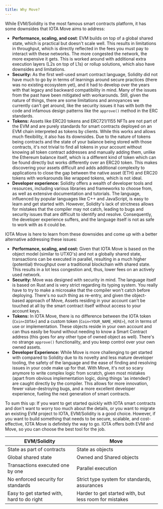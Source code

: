 ```yaml
---
title: Why Move?
---
```


While EVM/Solidity is the most famous smart contracts platform, it has some downsides that IOTA Move aims to address:

 - **Performance, scaling, and cost**: EVM builds on top of a global shared state, which is practical but doesn't scale well. This results in limitations in throughput, which is directly reflected in the fees you must pay to interact with these networks. The more congested the network, the more expensive it gets. This is worked around with additional extra execution layers (L2s on top of L1s) or rollup solutions, which also have downsides and limitations.
 - **Security:** As the first well-used smart contract language, Solidity did not have much to go by in terms of learnings around secure practices (there was no existing ecosystem yet), and it had to develop over the years with that legacy and backward compatibility in mind. Many of the issues from the past have been mitigated with workarounds. Still, given the nature of things, there are some limitations and annoyances we currently can't get around, like the security issues it has with both the code and infamous design patterns like the `approve()` method in the ERC standards.
 - **Tokens:** Assets like ERC20 tokens and ERC721/1155 NFTs are not part of the EVM and are purely standards for smart contracts deployed on an EVM chain interpreted as tokens by clients. While this works and allows much flexibility, it also has its downsides. Due to the nature of tokens being contracts and the state of your balance being stored with those contracts, it's not trivial to find all tokens in your account without knowing all token contract addresses and manually adding them, unlike the Ethereum balance itself, which is a different kind of token which can be found directly but works differently over an ERC20 token. This makes discovering your assets difficult and adds additional complexity to applications to close the gap between the native asset (ETH) and ERC20 tokens with workarounds like wrapped tokens, which is not ideal.
 - **Developer experience:** Solidity offers a wealth of developer tools and resources, including various libraries and frameworks to choose from, as well as extensive documentation and tutorials. The language, influenced by popular languages like C++ and JavaScript, is easy to learn and get started with. However, Solidity's lack of strictness allows for mistakes that the compiler may not catch, leading to bugs and security issues that are difficult to identify and resolve. Consequently, the developer experience suffers, and the language itself is not as safe to work with as it could be.

IOTA Move is here to learn from these downsides and come up with a better alternative addressing these issues:

* **Performance, scaling, and cost:** Given that IOTA Move is based on the object model (similar to UTXO's) and not a globally shared state, transactions can be executed in parallel, resulting in a much higher (potential) throughput over a traditional blockchain with shared state. This results in a lot less congestion and, thus, lower fees on an actively used network. 
* **Security:** Move was designed with security in mind. The language itself is based on Rust and is very strict regarding its typing system. You really have to try to make a microsake that the compiler won't catch before deploying. There's no such thing as re-entry, and given the object-based approach of Move, Assets residing in your account can't be touched at all by the smart contract itself without access to your account keys. 
* **Tokens:** In IOTA Move, there is no difference between the IOTA token (`Coin<IOTA>`) and a custom token (`Coin<YOUR_NAME_HERE>`), not in terms of use or implementation. These objects reside in your own account and can thus easily be found without needing to know a Smart Contract address (this goes for any other type of owned object as well). There's no strange `approve()` functionality, and you keep control over your own owned assets.
* **Developer Experience:** While Move is more challenging to get started with compared to Solidity due to its novelty and less mature developer tooling, the safety of the language and the ease of finding and resolving issues in your code make up for that. With Move, it's not so scary anymore to write complex logic from scratch, given most mistakes (apart from obvious implementation logic, doing things 'as intended') are caught directly by the compiler. This allows for more innovation, fewer value-destroying bugs, and a more excellent developer experience, fueling the next generation of smart contracts.


To sum this up:
If you want to get started quickly with IOTA smart contracts and don't want to worry too much about the details, or you want to migrate an existing EVM project to IOTA, EVM/Solidity is a good choice. However, if you want to build something that needs to be secure, scalable, and cost-effective, IOTA Move is definitely the way to go.
IOTA offers both EVM and Move, so you can choose the best tool for the job.

| EVM/Solidity                               | Move                                                   |
| ------------------------------------------ | ------------------------------------------------------ |
| State as part of contracts                 | State as objects                                       |
| Global shared state                        | Owned and Shared objects                               |
| Transactions executed one by one           | Parallel execution                                     |
| No enforced security for standards         | Strict type system for standards, assurances           |
| Easy to get started with, hard to do right | Harder to get started with, but less room for mistakes |

